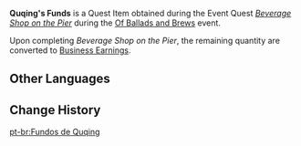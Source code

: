 {{Item Infobox
|id           = 120050
|image        = Item Business Earnings.png
|type         = Quest Items
|quality      = 
|description  = The funds possessed by the shop owner named [[Quqing]]. The Fairbrew Jelly within is meant to be used to purchase 65 boxes of Mintberries from [[The Cat's Tail]].
|source1      = ''[[Beverage Shop on the Pier]]''
}}
'''Quqing's Funds''' is a Quest Item obtained during the Event Quest ''[[Beverage Shop on the Pier]]'' during the [[Of Ballads and Brews]] event.

Upon completing ''Beverage Shop on the Pier'', the remaining quantity are converted to [[Business Earnings]].
<!--
==Location==
<gallery>

</gallery>
-->
==Other Languages==
{{Other Languages
|default_hidden = 1
|en      = Quqing's Funds
|zhs     = 曲清的「采购资金」
|zhs_rm  = Qǔqíng de "Cǎigòu Zījīn"
|zht     = 曲清的「採購資金」
|zht_rm  = Qǔqíng de "Cǎigòu Zījīn"
|ja      = 曲清の「仕入れ資金」
|ja_rm   = Kyokusei no "Shiire Shikin"{{Assumed}}
|ko      = 청경의 「구매 자금」
|ko_rm   = Cheonggyeong-ui "Gumae Jageum"
|es      = Fondos de Chuching
|fr      = Budget de Quqing
|ru      = Средства Цюй Цин
|th      = "เงินทุนซื้อของ" ของ Quqing
|th_rm   = 
|vi      = Tiền Vốn Của Quqing
|de      = Quqings „Beschaffungsmittel“
|id      = Dana Quqing
|pt      = Fundos de Quqing
|tr      = Quqing'in Sermayesi
|it      = Fondi di Quqing
}}

==Change History==
{{Change History|3.1}}
[[pt-br:Fundos de Quqing]]